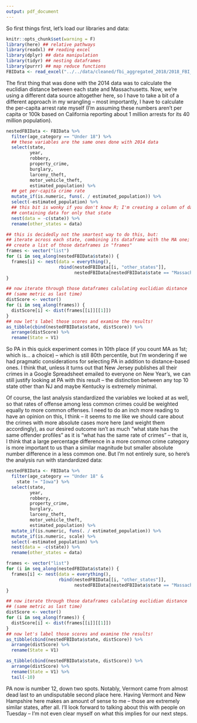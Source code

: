 ```yaml
---
output: pdf_document
---
```


So first things first, let's load our libraries and data:
```r
knitr::opts_chunk$set(warning = F)
library(here) ## relative pathways
library(readxl) ## reading excel
library(dplyr) ## data manipulation
library(tidyr) ## nesting dataframes
library(purrr) ## map reduce functions
FBIData <- read_excel("../../data/cleaned/fbi_aggregated_2018/2018_FBI_aggregate_crime_data.xlsx")
```

The first thing that was done with the 2014 data was to calculate the euclidian distance between each state and Massachusetts. Now, we're using a different data source altogether here, so I have to take a bit of a different approach in my wrangling -- most importantly, I have to calculate the per-capita arrest rate myself (I'm assuming these numbers aren't per capita or 100k based on California reporting about 1 million arrests for its 40 million population).
```r
nestedFBIData <- FBIData %>%
  filter(age_category == "Under 18") %>%
  ## these variables are the same ones done with 2014 data
  select(state, 
         year, 
         robbery, 
         property_crime, 
         burglary, 
         larceny_theft, 
         motor_vehicle_theft, 
         estimated_population) %>%
  ## get per-capita crime rate
  mutate_if(is.numeric, funs(. / estimated_population)) %>%
  select(-estimated_population) %>%
  ## this bit is wonky if you don't know R; I'm creating a column of dataframes
  ## containing data for only that state
  nest(data = -c(state)) %>%
  rename(other_states = data)

## this is decidedly not the smartest way to do this, but:
## iterate across each state, combining its dataframe with the MA one;
## create a list of those dataframes in "frames"
frames <- vector("list")
for (i in seq_along(nestedFBIData$state)) {
  frames[i] <- nest(data = everything(), 
                    rbind(nestedFBIData[[i, "other_states"]], 
                          nestedFBIData[nestedFBIData$state == "Massachusetts", ][[2]][[1]]))
}

## now iterate through those dataframes calulating euclidian distance
## (same metric as last time)
distScore <- vector()
for (i in seq_along(frames)) {
  distScore[i] <- dist(frames[[i]][[1]])
}
## now let's label those scores and examine the results!
as_tibble(cbind(nestedFBIData$state, distScore)) %>%
  arrange(distScore) %>%
  rename(State = V1)
```

So PA in this quick experiment comes in 10th place (if you count MA as 1st; which is... a choice) -- which is still 80th percentile, but I'm wondering if we had pragmatic considerations for selecting PA in addition to distance-based ones. I think that, unless it turns out that New Jersey publishes all their crimes in a Google Spreadsheet emailed to everyone on New Year's, we can still justify looking at PA with this result -- the distinction between any top 10 state other than NJ and maybe Kentucky is extremely minimal.

Of course, the last analysis standardized the variables we looked at as well, so that rates of offense among less common crimes could be weighted equally to more common offenses. I need to do an inch more reading to have an opinion on this, I think -- it seems to me like we should care about the crimes with more absolute cases more here (and weight them accordingly), as our desired outcome isn't as much "what state has the same offender profiles" as it is "what has the same rate of crimes" -- that is, I think that a large percentage difference in a more common crime category is more important to us than a similar magnitude but smaller absolute number difference in a less common one. But I'm not entirely sure, so here's the analysis run with standardized data:
```r
nestedFBIData <- FBIData %>%
  filter(age_category == "Under 18" &
    state != "Iowa") %>%
  select(state, 
         year, 
         robbery, 
         property_crime, 
         burglary, 
         larceny_theft, 
         motor_vehicle_theft, 
         estimated_population) %>%
  mutate_if(is.numeric, funs(. / estimated_population)) %>%
  mutate_if(is.numeric, scale) %>%
  select(-estimated_population) %>%
  nest(data = -c(state)) %>%
  rename(other_states = data)

frames <- vector("list")
for (i in seq_along(nestedFBIData$state)) {
  frames[i] <- nest(data = everything(), 
                    rbind(nestedFBIData[[i, "other_states"]], 
                          nestedFBIData[nestedFBIData$state == "Massachusetts", ][[2]][[1]]))
}

## now iterate through those dataframes calulating euclidian distance
## (same metric as last time)
distScore <- vector()
for (i in seq_along(frames)) {
  distScore[i] <- dist(frames[[i]][[1]])
}
## now let's label those scores and examine the results!
as_tibble(cbind(nestedFBIData$state, distScore)) %>%
  arrange(distScore) %>%
  rename(State = V1)

as_tibble(cbind(nestedFBIData$state, distScore)) %>%
  arrange(distScore) %>%
  rename(State = V1) %>%
  tail(-10)
```

PA now is number 12, down two spots. Notably, Vermont came from almost dead last to an undisputable second place here. Having Vermont and New Hampshire here makes an amount of sense to me -- those are extremely similar states, after all. I'll look forward to talking about this with people on Tuesday -- I'm not even clear myself on what this implies for our next steps.
